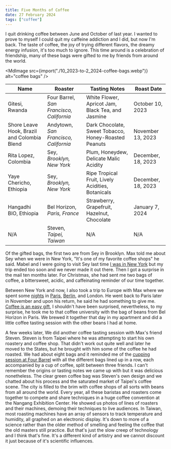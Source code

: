 ```yaml
---
title: Five Months of Coffee
date: 27 February 2024
tags: ["coffee"]
---
```



I quit drinking coffee between June and October of last year.
I wanted to prove to myself I could quit my caffeine addiction and I did, but now I'm back.
The taste of coffee, the joy of trying different flavors, the dreamy energy infusion, it's too much to ignore.
This time around is a celebration of friendship, many of these bags were gifted to me by friends from around the world.

<MdImage
  src={import("./10_2023-to-2_2024-coffee-bags.webp")}
  alt="coffee bags"
/>

| Name                                        | Roaster                                  | Tasting Notes                                        | Roast Date         |
| ------------------------------------------- | ---------------------------------------- | ---------------------------------------------------- | ------------------ |
| Gitesi, Rwanda                              | Four Barrel, _San Francisco, California_ | White Flower, Apricot Jam, Black Tea, and Jasmine    | October 10, 2023   |
| Shore Leave Hook, Brazil and Colombia Blend | Andytown, _San Francisco, California_    | Dark Chocolate, Sweet Tobacco, Honey-Roasted Peanuts | November 13, 2023  |
| Rita Lopez, Colombia                        | Sey, _Brooklyn, New York_                | Plum, Honeydew, Delicate Malic Acidity               | December, 18, 2023 |
| Yaye Chericho, Ethiopia                     | Sey, _Brooklyn, New York_                | Ripe Tropical Fruit, Lively Acidities, Botanicals    | December, 18, 2023 |
| Hangadhi BIO, Ethiopia                      | Bel Horizon, _Paris, France_             | Strawberry, Grapefruit, Hazelnut, Chocolate          | January 7, 2024    |
| N/A                                         | Steven, _Taipei, Taiwan_                 | N/A                                                  | N/A                |

Of the gifted bags, the first two are from Sey in Brooklyn.
Max told me about Sey when we were in New York, "It's one of my favorite coffee shops" he said.
Mabel and I were going to visit Sey last time [I was in New York](/blog/2023/hello-new-york/)
but my trip ended too soon and we never made it out there.
Then I got a surprise in the mail ten months later.
For Christmas, she had sent me two bags of coffee, a bittersweet, acidic, and caffeinating reminder of our time
together.

Between New York and now, I also took a trip to Europe with Max where we spent some
[nights](https://enochchau.com/blog/2023/paris-nights-part-1/) in [Paris](https://enochchau.com/blog/2023/paris-nights-part-2/),
[Berlin](https://enochchau.com/blog/2023/berlin-night/), and London.
He went back to Paris later in November and upon his return, he said he had something to give me.
[Coffee is an easy gift](https://tiramisu.bearblog.dev/coffee-gift/), I shouldn't have been surprised,
nevertheless, to my surprise, he took me to that coffee university with the bag of beans from Bel Horizon in Paris.
We brewed it together that day in my apartment and did a little coffee tasting session with
the other beans I had at home.

A few weeks later, We did another coffee tasting session with Max's friend Steven.
Steven is from Taipei where he was attempting to start his own roastery and coffee shop.
That didn't work out quite well and later he moved to the States, but he brought with him some of the coffee he had roasted.
We had about eight bags and it reminded me of the [cupping session at Four Barrel](http://localhost:4321/blog/2023/four-barrel-cupping)
with all the different bags lined up in a row, each accompanied by a cup of coffee,
split between three friends.
I can't remember the origins or tasting notes we came up with but it was delicious nonetheless.
The clear green coffee bag was Steven's own design and we chatted about his process and the saturated market of Taipei's coffee scene.
The city is filled to the brim with coffee shops of all sorts with beans from all around the world.
Every year, all these baristas and roasters come together to compete and share techniques in a huge coffee convention at the Nangang Exhibition Center.
He showed us photos of lines of roasters and their machines, demoing their techniques to live audiences.
In Taiwan, most roasting machines have an array of sensors to track temperature and humidity, all graphed on an electronic display.
It's down to more of a science rather than the older method of smelling and feeling the coffee that the old masters still practice.
But that's just the slow creep of technology and I think that's fine.
It's a different kind of artistry and we cannot discount it just because of it's scientific influences.
